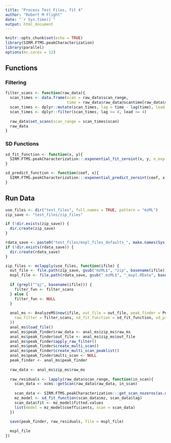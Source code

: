 ```yaml
---
title: "Process Test Files, fit 4"
author: "Robert M Flight"
date: "`r Sys.time()`"
output: html_document
---
```


```r
knitr::opts_chunk$set(echo = TRUE)
library(SIRM.FTMS.peakCharacterization)
library(parallel)
options(mc.cores = 12)
```

## Functions

### Filtering

```r
filter_scans <- function(raw_data){
  scan_times <- data.frame(scan = raw_data$scan_range, 
                           time = raw_data$raw_data@scantime[raw_data$scan_range])
  scan_times <- dplyr::mutate(scan_times, lag = time - lag(time), lead = lead(time) - time)
  scan_times <- dplyr::filter(scan_times, lag >= 4, lead >= 4)
  
  raw_data$set_scans(scan_range = scan_times$scan)
  raw_data
}
```

### SD Functions

```r
sd_fit_function <- function(x, y){
  SIRM.FTMS.peakCharacterization:::exponential_fit_zeroint(x, y, n_exp = 3)
}

sd_predict_function <- function(coef, x){
  SIRM.FTMS.peakCharacterization:::exponential_predict_zeroint(ceof, x)
}
```


## Run Data

```r
use_files <- dir("test_files", full.names = TRUE, pattern = "mzML")
zip_save <- "test_files/zip_files"

if (!dir.exists(zip_save)) {
  dir.create(zip_save)
}

rdata_save <- paste0("test_files/mspl_files_defaults_", make.names(Sys.time())) 
if (!dir.exists(rdata_save)) {
  dir.create(rdata_save)
}

zip_files <- mclapply(use_files, function(ifile) {
  out_file <- file.path(zip_save, gsub("mzML$", "zip", basename(ifile)))
  mspl_file <- file.path(rdata_save, gsub(".mzML$", "_mspl.RData", basename(ifile)))
  
  if (grepl("^qj", basename(ifile))) {
    filter_fun <- filter_scans
  } else {
    filter_fun <- NULL
  }
  
  anal_ms <- AnalyzeMS$new(ifile, out_file = out_file, peak_finder = PeakFinder$new(
    raw_filter = filter_scans, sd_fit_function = sd_fit_function, sd_predict_function = sd_predict_function
  ))
  anal_ms$load_file()
  anal_ms$peak_finder$raw_data <- anal_ms$zip_ms$raw_ms
  anal_ms$peak_finder$out_file <- anal_ms$zip_ms$out_file
  anal_ms$peak_finder$apply_raw_filter()
  anal_ms$peak_finder$create_multi_scan()
  anal_ms$peak_finder$create_multi_scan_peaklist()
  anal_ms$peak_finder$multi_scan <- NULL
  peak_finder <- anal_ms$peak_finder
  
  raw_data <- anal_ms$zip_ms$raw_ms
  
  raw_residuals <- lapply(raw_data$scan_range, function(in_scan){
    scan_data <- xcms::getScan(raw_data$raw_data, in_scan)
    
    scan_data <- SIRM.FTMS.peakCharacterization:::get_scan_nozeros(as.data.frame(scan_data))
    mz_model <- sd_fit_function(scan_data$mz, scan_data$lag)
    scan_data$fit <- mz_model$fitted.values
    list(model = mz_model$coefficients, scan = scan_data)
  })
  
  save(peak_finder, raw_residuals, file = mspl_file)
  
  mspl_file
})
```

